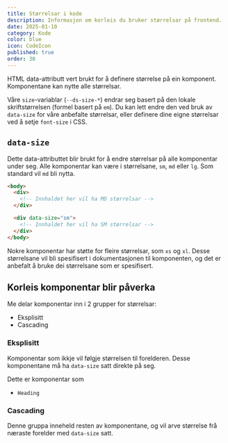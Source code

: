 ```yaml
---
title: Størrelsar i kode
description: Informasjon om korleis du bruker størrelsar på frontend.
date: 2025-01-10
category: Kode
color: blue
icon: CodeIcon
published: true
order: 30
---
```



HTML data-attributt vert brukt for å definere størrelse på ein komponent. Komponentane kan nytte alle størrelsar.

Våre `size`-variablar (`--ds-size-*`) endrar seg basert på den lokale skriftstørrelsen (formel basert på `em`). Du kan lett endre den ved bruk av `data-size` for våre anbefalte størrelsar, eller definere dine eigne størrelsar ved å setje `font-size` i CSS.

## `data-size`

Dette data-attributtet blir brukt for å endre størrelsar på alle komponentar under seg.
Alle komponentar kan være i størrelsane, `sm`, `md` eller `lg`. Som standard vil `md` bli nytta.

```html
<body>
  <div>
    <!-- Innhaldet her vil ha MD størrelsar -->
  </div>

  <div data-size="sm">
    <!-- Innhaldet her vil ha SM størrelsar -->
  </div>
</body>
```

Nokre komponentar har støtte for fleire størrelsar, som `xs` og `xl`. Desse størrelsane vil bli spesifisert i dokumentasjonen til komponenten,
og det er anbefalt å bruke dei størrelsane som er spesifisert.

## Korleis komponentar blir påverka

Me delar komponentar inn i 2 grupper for størrelsar:

- Eksplisitt
- Cascading

### Eksplisitt

Komponentar som ikkje vil følgje størrelsen til forelderen. Desse komponentane må ha `data-size` satt direkte på seg.

Dette er komponentar som
- `Heading`

### Cascading

Denne gruppa inneheld resten av komponentane, og vil arve størrelse frå næraste forelder med `data-size` satt.
